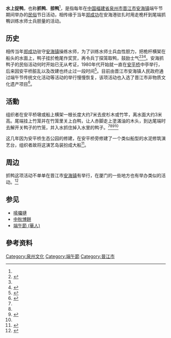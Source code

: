 '''水上捉鸭'''，也称'''抓鸭'''、'''掠鸭'''<ref name="张志耐"/>，是指每年在[[中国|中国]][[福建省|福建省]][[泉州市|泉州市]][[晋江市|晋江市]][[安海镇|安海镇]]端午节期间举办的[[民俗|民俗]]节日活动，相传缘于当年[[郑成功|郑成功]]在安海港驻扎时用走桅杆到尾端抓鴨训练水师士兵胆量的活动。

==历史==
相传当年[[郑成功|郑成功]]驻守[[安海镇|安海镇]]操练水师，为了训练水师士兵血性胆力，把桅杆横架在船头的水面上，鸭子挂於桅尾作奖赏，再令兵丁探笼取鸭，鼓励士气<ref name="杨彦宇">{{Cite news|url=http://www.chinanews.com/tp/hd2011/2016/06-09/645078.shtml|title=闽南端午风俗“水上捉鸭”妙趣横生(组图)|author=杨彦宇|language=zh-cn|publisher=中国新闻网|date=2016-06-09|accessdate=2016-11-05|archive-date=2016-11-05|archive-url=https://web.archive.org/web/20161105224258/http://www.chinanews.com/tp/hd2011/2016/06-09/645078.shtml|dead-url=no}}</ref><ref name="孙虹"/><ref>{{Cite web|url=http://news.ijjnews.com/system/2017/01/11/010982073.shtml|title=央视《记住乡愁》播出：安海镇——闽南侨乡 善行天下|accessdate=2017-01-12|author=央视|date=2017-01-11|publisher=晋江新闻网|archive-date=2017-01-13|archive-url=https://web.archive.org/web/20170113131644/http://news.ijjnews.com/system/2017/01/11/010982073.shtml|dead-url=no}}</ref>。安海抓鸭子的民俗活动何时开始已无从考证，1980年代开始就一直在[[安平桥|安平桥]]中亭举行，后来因安平桥脏乱以及改建也终止过一段时间<ref name="李贤斌">{{Cite news|url=http://news.sina.com.cn/c/2007-06-20/024812053432s.shtml|title=安平桥，何时不再蒙污纳垢？|author=李贤斌、魏国安、曾小琴、杨清竹|language=zh-cn|publisher=海峡都市报|date=2007-06-20|accessdate=2016-11-05|archive-date=2016-11-05|archive-url=https://web.archive.org/web/20161105161528/http://news.sina.com.cn/c/2007-06-20/024812053432s.shtml|dead-url=no}}</ref>。目前由晋江市安海镇人民政府通过端午节传统文化活动等活动的举行慢慢恢复，该项活动也入选了晋江市非物质文化遗产项目<ref name="张志耐">{{Cite news|url=http://www.jjjjb.com.cn/html/2016-07/06/content_367615.htm|title=“水上捉鸭”五年内力争入选省“非遗”|author=张志耐、秦越|language=zh-cn|publisher=晋江经济报|date=2016-07-06|accessdate=2016-11-05|deadurl=yes|archiveurl=https://web.archive.org/web/20161105161138/http://www.jjjjb.com.cn/html/2016-07/06/content_367615.htm|archivedate=2016年11月5日|df=}}</ref>。

==活動==
组织者在安平桥墩或船上横架一根长度大约7米去皮杉木或竹竿，离水面大约3米高。尾端挂上竹笼并在竹笼里关上白鸭，让人赤脚走上塗滿油的木头，到达尾端时去解开关鸭子的竹笼，并入水抓住掉入水里的鸭子。<ref name="张志耐"/><ref name="杨彦宇"/><ref name="如若微见">{{Cite news|url=http://www.weixinyidu.com/n_2563288|title=【2015 印象安海】三。喜讯：端午文化节重回安海|author=如若微见|language=zh-cn|publisher=如若微见随笔|date=2015-11-25|accessdate=2016-11-05|archive-url=https://web.archive.org/web/20161104143941/http://www.weixinyidu.com/n_2563288|archive-date=2016-11-04|dead-url=yes}}</ref><ref name="殷磊" />

这几年因为安平桥生态公园的修建，在安平桥旁修建了一个类似船型的水泥修筑演艺台，组织者故将这演艺岛装扮成大船<ref name="孙虹">{{Cite news|url=http://finance.ifeng.com/a/20160609/14474821_0.shtml|title=两岸民众福建安海“闹”端午 传统民俗创意激荡|author=孙虹|language=zh-cn|publisher=中国新闻网|date=2016-07-06|accessdate=2016-11-05|archive-date=2016-11-04|archive-url=https://web.archive.org/web/20161104141735/http://finance.ifeng.com/a/20160609/14474821_0.shtml|dead-url=no}}</ref>。

==周边==
抓鸭这项活动不单单在晋江市[[安海镇|安海镇]]有举行，在厦门的一些地方也有举办类似的活动。<ref name="殷磊">{{Cite news|url=http://news.xmnn.cn/a/xmxw/201506/t20150620_4529562.htm|title=煎粿做粽抓鸭子 厦门这么过端午|author=殷磊|language=zh-cn|publisher=厦门网|date=2015-06-20|accessdate=2016-11-05|archive-date=2016-11-04|archive-url=https://web.archive.org/web/20161104141925/http://news.xmnn.cn/a/xmxw/201506/t20150620_4529562.htm|dead-url=no}}</ref>
==参见==
* [[嗦囉嗹|嗦囉嗹]]
* [[中秋博餅|中秋博餅]]
* [[端午節_(華人)|端午節 (華人)]]

==參考资料==
{{reflist|2}}
{{晋江市安海镇古迹以及民俗文化}}
[[Category:泉州文化|Category:泉州文化]]
[[Category:端午節|Category:端午節]]
[[Category:晉江市|Category:晉江市]]